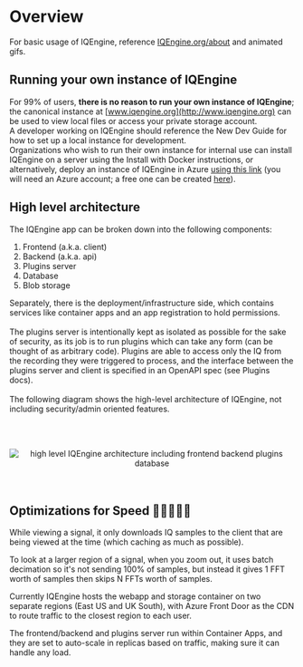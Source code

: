 # Overview

For basic usage of IQEngine, reference [IQEngine.org/about](about) and animated gifs.
<br />

## Running your own instance of IQEngine

For 99% of users, **there is no reason to run your own instance of IQEngine**;
the canonical instance at [www.iqengine.org](http://www.iqengine.org) can be used to view local files or access your private storage account.
<br />
A developer working on IQEngine should reference the New Dev Guide for how to set up a local instance for development.
<br />
Organizations who wish to run their own instance for internal use can install IQEngine on a server using the Install with Docker instructions, or alternatively, deploy an instance of IQEngine in Azure [using this link](https://portal.azure.com/#create/Microsoft.Template/uri/https%3A%2F%2Fraw.githubusercontent.com%2FIQEngine%2FIQEngine%2Fmain%2Finfra%2Fiqengine.json) (you will need an Azure account; a free one can be created [here](https://azure.microsoft.com/en-us/free/)).
<br />

## High level architecture

The IQEngine app can be broken down into the following components:

1. Frontend (a.k.a. client)
2. Backend (a.k.a. api)
3. Plugins server
4. Database
5. Blob storage

Separately, there is the deployment/infrastructure side, which contains services like container apps and an app registration to hold permissions.
<br></br>
The plugins server is intentionally kept as isolated as possible for the sake of security,
as its job is to run plugins which can take any form (can be thought of as arbitrary code).
Plugins are able to access only the IQ from the recording they were triggered to process,
and the interface between the plugins server and client is specified in an OpenAPI spec (see Plugins docs).
<br></br>
The following diagram shows the high-level architecture of IQEngine, not including security/admin oriented features.

<br></br>
<center>
<div className="bg-white lg:w-2/3 md:w-3/4 p-0 m-0">
<img className="w-full p-0 m-0" src={'/security_overview.drawio.png'} alt="high level IQEngine architecture including frontend backend plugins database"  />
</div>
</center>
<br></br>

## Optimizations for Speed 🚀🚀🚀🚀🚀

While viewing a signal, it only downloads IQ samples to the client that are being viewed at the time (which caching as much as possible).

To look at a larger region of a signal, when you zoom out, it uses batch decimation so it's not sending 100% of samples, but instead it gives 1 FFT worth of samples then skips N FFTs worth of samples.

Currently IQEngine hosts the webapp and storage container on two separate regions (East US and UK South), with Azure Front Door as the CDN to route traffic to the closest region to each user.

The frontend/backend and plugins server run within Container Apps, and they are set to auto-scale in replicas based on traffic, making sure it can handle any load.

